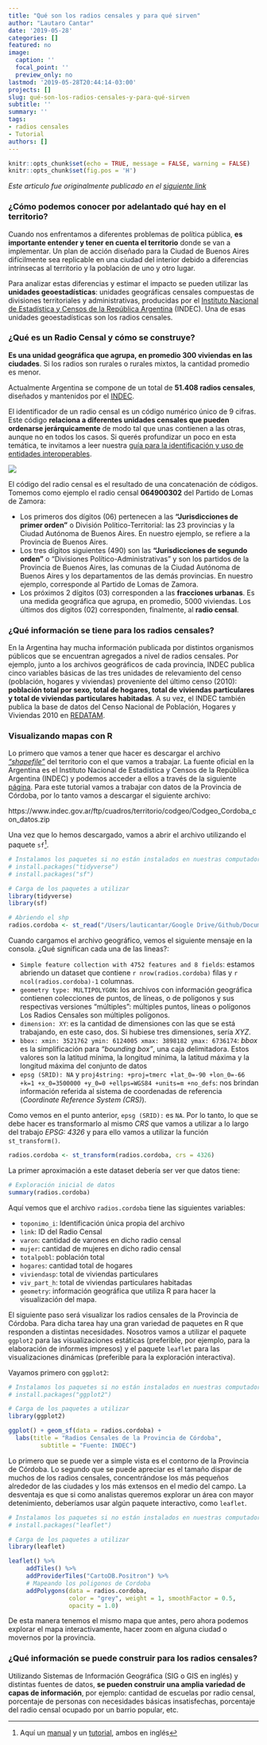 ```yaml
---
title: "Qué son los radios censales y para qué sirven"
author: "Lautaro Cantar"
date: '2019-05-28'
categories: []
featured: no
image:
  caption: ''
  focal_point: ''
  preview_only: no
lastmod: '2019-05-28T20:44:14-03:00'
projects: []
slug: qué-son-los-radios-censales-y-para-qué-sirven
subtitle: ''
summary: ''
tags:
- radios censales
- Tutorial
authors: []
---
```



```r
knitr::opts_chunk$set(echo = TRUE, message = FALSE, warning = FALSE)
knitr::opts_chunk$set(fig.pos = 'H')
```

_Este articulo fue originalmente publicado en el [siguiente link](https://medium.com/datos-argentina/qu%C3%A9-son-los-radios-censales-y-para-qu%C3%A9-sirven-7c6099735d82)_

### ¿Cómo podemos conocer por adelantado qué hay en el territorio?

Cuando nos enfrentamos a diferentes problemas de política pública, **es importante entender y tener en cuenta el territorio** donde se van a implementar. Un plan de acción diseñado para la Ciudad de Buenos Aires difícilmente sea replicable en una ciudad del interior debido a diferencias intrínsecas al territorio y la población de uno y otro lugar.

Para analizar estas diferencias y estimar el impacto se pueden utilizar las **unidades geoestadísticas**: unidades geográficas censales compuestas de divisiones territoriales y administrativas, producidas por el [Instituto Nacional de Estadística y Censos de la República Argentina](https://www.indec.gov.ar/codgeo.asp) (INDEC). Una de esas unidades geoestadísticas son los radios censales.

### ¿Qué es un Radio Censal y cómo se construye?

**Es una unidad geográfica que agrupa, en promedio 300 viviendas en las ciudades**. Si los radios son rurales o rurales mixtos, la cantidad promedio es menor.

Actualmente Argentina se compone de un total de **51.408 radios censales**, diseñados y mantenidos por el [INDEC](https://geoservicios.indec.gov.ar/codgeo/index.php?pagina=definiciones).

El identificador de un radio censal es un código numérico único de 9 cifras. Este código **relaciona a diferentes unidades censales que pueden ordenarse jerárquicamente** de modo tal que unas contienen a las otras, aunque no en todos los casos. Si querés profundizar un poco en esta temática, te invitamos a leer nuestra [guía para la identificación y uso de entidades interoperables](https://datosgobar.github.io/paquete-apertura-datos/guia-interoperables/#guia-para-la-identificacion-y-uso-de-entidades-interoperables).

![](/post/2019-05-28-qué-son-los-radios-censales-y-para-qué-sirven_files/radios_example.png)

El código del radio censal es el resultado de una concatenación de códigos. Tomemos como ejemplo el radio censal **064900302** del Partido de Lomas de Zamora:

* Los primeros dos dígitos (06) pertenecen a las **“Jurisdicciones de primer orden”** o División Político-Territorial: las 23 provincias y la Ciudad Autónoma de Buenos Aires. En nuestro ejemplo, se refiere a la Provincia de Buenos Aires.
* Los tres dígitos siguientes (490) son las **“Jurisdicciones de segundo orden”** o “Divisiones Político-Administrativas” y son los partidos de la Provincia de Buenos Aires, las comunas de la Ciudad Autónoma de Buenos Aires y los departamentos de las demás provincias. En nuestro ejemplo, corresponde al Partido de Lomas de Zamora.
* Los próximos 2 dígitos (03) corresponden a las **fracciones urbanas**. Es una medida geográfica que agrupa, en promedio, 5000 viviendas.
Los últimos dos dígitos (02) corresponden, finalmente, al **radio censal**.


### ¿Qué información se tiene para los radios censales?

En la Argentina hay mucha información publicada por distintos organismos públicos que se encuentran agregados a nivel de radios censales. Por ejemplo, junto a los archivos geográficos de cada provincia, INDEC publica cinco variables básicas de las tres unidades de relevamiento del censo (población, hogares y viviendas) proveniente del último censo (2010): **población total por sexo, total de hogares, total de viviendas particulares y total de viviendas particulares habitadas**. A su vez, el INDEC también publica la base de datos del Censo Nacional de Población, Hogares y Viviendas 2010 en [REDATAM](https://redatam.indec.gob.ar/argbin/RpWebEngine.exe/PortalAction?BASE=CPV2010B).


### Visualizando mapas con R

Lo primero que vamos a tener que hacer es descargar el archivo [_“shapefile”_](https://es.wikipedia.org/wiki/Shapefile) del territorio con el que vamos a trabajar. La fuente oficial en la Argentina es el Instituto Nacional de Estadística y Censos de la República Argentina (INDEC) y podemos acceder a ellos a través de la siguiente [página](https://www.indec.gov.ar/codgeo.asp). Para este tutorial vamos a trabajar con datos de la Provincia de Córdoba, por lo tanto vamos a descargar el siguiente archivo:

https://www.indec.gov.ar/ftp/cuadros/territorio/codgeo/Codgeo_Cordoba_con_datos.zip

Una vez que lo hemos descargado, vamos a abrir el archivo utilizando el paquete `sf`^[Aquí un [manual](https://cran.r-project.org/web/packages/sf/sf.pdf) y un [tutorial](https://cran.r-project.org/web/packages/sf/vignettes/sf1.html), ambos en inglés]. 

```r
# Instalamos los paquetes si no están instalados en nuestras computadoras
# install.packages("tidyverse")
# install.packages("sf")

# Carga de los paquetes a utilizar
library(tidyverse)
library(sf)

# Abriendo el shp
radios.cordoba <- st_read("/Users/lauticantar/Google Drive/Github/Documentos_blog/Codgeo_Cordoba_con_datos/", layer = "Cordoba_con_datos") 
```

Cuando cargamos el archivo geográfico, vemos el siguiente mensaje en la consola. ¿Qué significan cada una de las lineas?:

* `Simple feature collection with 4752 features and 8 fields`: estamos abriendo un dataset que contiene `r nrow(radios.cordoba)` filas y `r ncol(radios.cordoba)-1` columnas.
* `geometry type: MULTIPOLYGON`: los archivos con información geográfica contienen colecciones de puntos, de líneas, o de polígonos y sus respectivas versiones "múltiples": múltiples puntos, líneas o polígonos Los Radios Censales son múltiples polígonos.
* `dimension: XY`: es la cantidad de dimensiones con las que se está trabajando, en este caso, dos. Si hubiese tres dimensiones, sería _XYZ_.
* `bbox: xmin: 3521762 ymin: 6124005 xmax: 3898182 ymax: 6736174`: _bbox_ es la simplificación para _"bounding box"_, una caja delimitadora. Estos valores son la latitud mínima, la longitud mínima, la latitud máxima y la longitud máxima del conjunto de datos
* `epsg (SRID): NA` y `proj4string: +proj=tmerc +lat_0=-90 +lon_0=-66 +k=1 +x_0=3500000 +y_0=0 +ellps=WGS84 +units=m +no_defs`: nos brindan información referida al sistema de coordenadas de referencia (_Coordinate Reference System (CRS)_). 

Como vemos en el punto anterior, `epsg (SRID):` es `NA`. Por lo tanto, lo que se debe hacer es transformarlo al mismo _CRS_ que vamos a utilizar a lo largo del trabajo *EPSG: 4326* y para ello vamos a utilizar la función `st_transform()`.

```r
radios.cordoba <- st_transform(radios.cordoba, crs = 4326)
```

La primer aproximación a este dataset debería ser ver que datos tiene:

```r
# Exploración inicial de datos
summary(radios.cordoba)
```

Aquí vemos que el archivo `radios.cordoba` tiene las siguientes variables:

* `toponimo_i`: Identificación única propia del archivo
* `link`: ID del Radio Censal 
* `varon`: cantidad de varones en dicho radio censal
* `mujer`: cantidad de mujeres en dicho radio censal
* `totalpobl`: población total 
* `hogares`: cantidad total de hogares
* `viviendasp`: total de viviendas particulares
* `viv_part_h`:  total de viviendas particulares habitadas
* `geometry`: información geográfica que utiliza R para hacer la visualización del mapa.

El siguiente paso será visualizar los radios censales de la Provincia de Córdoba. Para dicha tarea hay una gran variedad de paquetes en R que responden a distintas necesidades. Nosotros vamos a utilizar el paquete `ggplot2` para las visualizaciones estáticas (preferible, por ejemplo, para la elaboración de informes impresos) y el paquete `leaflet` para las visualizaciones dinámicas (preferible para la exploración interactiva). 

Vayamos primero con `ggplot2`:

```r
# Instalamos los paquetes si no están instalados en nuestras computadoras
# install.packages("ggplot2")

# Carga de los paquetes a utilizar
library(ggplot2)

ggplot() + geom_sf(data = radios.cordoba) +
  labs(title = "Radios Censales de la Provincia de Córdoba",
         subtitle = "Fuente: INDEC")
```

Lo primero que se puede ver a simple vista es el contorno de la Provincia de Córdoba. Lo segundo que se puede apreciar es el tamaño dispar de muchos de los radios censales, concentrándose los más pequeños alrededor de las ciudades y los más extensos en el medio del campo. La desventaja es que si como analistas queremos explorar un área con mayor detenimiento, deberíamos usar algún paquete interactivo, como `leaflet`.

```r
# Instalamos los paquetes si no están instalados en nuestras computadoras
# install.packages("leaflet")

# Carga de los paquetes a utilizar
library(leaflet)

leaflet() %>%
     addTiles() %>%
     addProviderTiles("CartoDB.Positron") %>%
     # Mapeando los poligonos de Cordoba
     addPolygons(data = radios.cordoba,
                 color = "grey", weight = 1, smoothFactor = 0.5,
                 opacity = 1.0)
```

De esta manera tenemos el mismo mapa que antes, pero ahora podemos explorar el mapa interactivamente, hacer zoom en alguna ciudad o movernos por la provincia.

### ¿Qué información se puede construir para los radios censales?

Utilizando Sistemas de Información Geográfica (SIG o GIS en inglés) y distintas fuentes de datos, **se pueden construir una amplia variedad de capas de información**, por ejemplo: cantidad de escuelas por radio censal, porcentaje de personas con necesidades básicas insatisfechas, porcentaje del radio censal ocupado por un barrio popular, etc.
